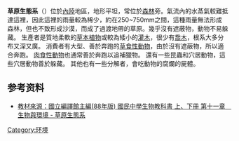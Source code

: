 {{expand|time=2015-06-06T10:15:15+00:00}}
{{Refimprove|time=2016-06-04T02:51:26+00:00}}
'''草原生態系'''（{{lang-en|Grassland Ecosystem}}）位於[[內陸|內陸]]地區，地形平坦，常位於[[森林|森林]]旁。氣流內的水蒸氣較難抵達這裡，因此這裡的雨量較為稀少，約在250~750mm之間，這種雨量無法形成森林，但也不致形成沙漠，而成了過渡地帶的草原。幾乎沒有遮蔽物，動物不易躲藏。
生產者是質地柔軟的[[草本植物|草本植物]]或較為矮小的[[灌木|灌木]]，很少有[[喬木|喬木]]，根系大多分布又深又廣。
消費者有大型、善於奔跑的[[草食性動物|草食性動物]]，由於沒有遮蔽物，所以適合奔跑。
[[肉食性動物|肉食性動物]]也通常善於奔跑以追補獵物。
還有一些昆蟲和穴居動物，這些穴居動物善於躲藏。
其他也有一些分解者，會吃動物的腐爛的屍體。

==参考资料==
* [https://market.cloud.edu.tw/content/junior/bio/tc_wc/textbook/ch11/supply11-4-5.htm 教材來源：國立編譯館主編(88年版) 國民中學生物教科書 上、下冊   第十一章　生物與環境 - 草原生態系] {{Wayback|url=https://market.cloud.edu.tw/content/junior/bio/tc_wc/textbook/ch11/supply11-4-5.htm |date=20160625094942 }}
{{stub}}
[[Category:环境|Category:环境]]